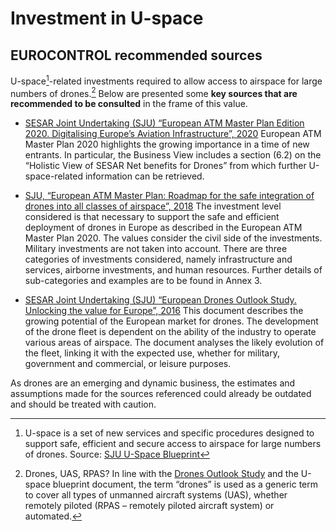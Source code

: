 # Investment in U-space {#sec-investment-in-u-space}

## EUROCONTROL recommended sources

U-space^[U-space is a set of new services and specific procedures designed to support safe, efficient and secure access to airspace for large numbers of drones. Source: [SJU U-Space Blueprint](https://www.sesarju.eu/sites/default/files/documents/reports/U-space Blueprint brochure final.PDF)]-related investments required to allow access to airspace for large numbers of drones.^[Drones, UAS, RPAS? In line with the [Drones Outlook Study](https://www.sesarju.eu/node/2951) and the U-space blueprint document, the term “drones” is used as a generic term to cover all types of unmanned aircraft systems (UAS), whether remotely piloted (RPAS – remotely piloted aircraft system) or automated.] 
Below are presented some **key sources that are recommended to be consulted** in the frame of this value.

* [SESAR Joint Undertaking (SJU) “European ATM Master Plan Edition 2020. Digitalising Europe’s Aviation Infrastructure”, 2020](https://www.sesarju.eu/masterplan) European ATM Master Plan 2020 highlights the growing importance in a time of new entrants. In particular, the Business View includes a section (6.2) on the “Holistic View of SESAR Net benefits for Drones” from which further U-space-related information can be retrieved.

* [SJU, “European ATM Master Plan: Roadmap for the safe integration of drones into all classes of airspace”, 2018](https://www.sesarju.eu/node/2993) The investment level considered is that necessary to support the safe and efficient deployment of drones in Europe as described in the European ATM Master Plan 2020. The values consider the civil side of the investments. Military investments are not taken into account. There are three categories of investments considered, namely infrastructure and services, airborne investments, and human resources. Further details of sub-categories and examples are to be found in Annex 3.

* [SESAR Joint Undertaking (SJU) “European Drones Outlook Study. Unlocking the value for Europe”, 2016](https://www.sesarju.eu/sites/default/files/documents/reports/European_Drones_Outlook_Study_2016.pdf) This document describes the growing potential of the European market for drones. The development of the drone fleet is dependent on the ability of the industry to operate various areas of airspace. The document analyses the likely evolution of the fleet, linking it with the expected use, whether for military, government and commercial, or leisure purposes.

::: {.callout-note}
As drones are an emerging and dynamic business, the estimates and assumptions made for the sources referenced could already be outdated and should be treated with caution.
:::